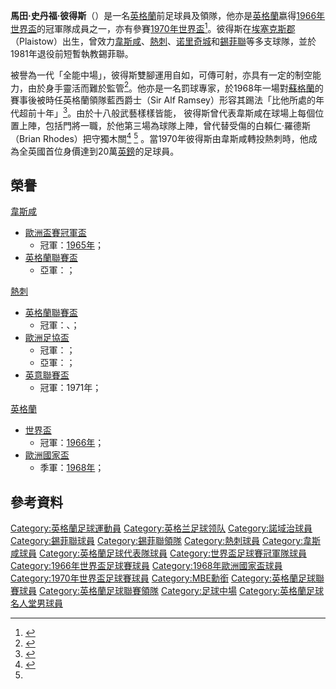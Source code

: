 {{noteTA
|G1=足球
|G2=EPL
|G3=UEFA
|G4=UK Places
|G5=People
|G6=Country
|T=zh-cn:马丁·皮特斯; zh-hk:馬田·彼得斯; zh-tw:馬丁·彼得斯;
|1=zh-cn:马丁; zh-hk:馬田; zh-tw:馬丁;
|2=zh-cn:皮特斯;zh-hk:彼得斯; zh-tw:彼得斯;
|3=zh-cn:斯坦福;zh-hk:史丹福; 
}}
{{Infobox football biography
| name           = 馬田·彼得斯<br>''Martin Peters''
| image          = Martin Peters.jpg
| fullname       = Martin Stanford Peters
| height         = {{height|ft=6|in=0.5}}
| birth_date     = {{birth date|1943|11|8|df=yes}}
| birth_place    = {{flag|England}}[[埃塞克斯郡|埃塞克斯郡]]{{tsl|en|Plaistow, Newham||普拉斯托}}
| death_date     = {{death date and age|2019|12|21|1943|11|8}}
| death_place    =
| position       = [[中場|中場]]
| youthyears1    =
| youthclubs1    =
| years1         = 1959–1970
| years2         = 1970–1975
| years3         = 1975–1980
| years4         = 1980–1981
| clubs1         = [[西汉姆联足球俱乐部|韋斯咸]]
| clubs2         = [[托特纳姆热刺足球俱乐部|熱刺]]
| clubs3         = [[诺里奇城足球俱乐部|诺里奇城]]
| clubs4         = [[谢菲尔德联足球俱乐部|錫菲聯]]
| caps1          = 302
| goals1         = 81
| caps2          = 189
| goals2         = 46
| caps3          = 206
| goals3         = 44
| caps4          = 24
| goals4         = 3
| totalcaps      = 721
| totalgoals     = 174
| nationalyears1 = 1966–1974
| nationalteam1  = [[英格蘭足球代表隊|英格蘭]]
| nationalcaps1  = 67
| nationalgoals1 = 20
| manageryears1  = 1981 
| managerclubs1  = [[谢菲尔德联足球俱乐部|錫菲聯]]
}}

'''馬田·史丹福·彼得斯'''{{MBE}}（{{lang-en|'''Martin Stanford Peters'''，{{bd|1943年|11月8日|2019年|12月21日|catIdx=Peters, Martin}}}}）是一名[[英格蘭|英格蘭]]前足球員及領隊，他亦是[[英格蘭足球代表隊|英格蘭]]嬴得[[1966年世界盃足球賽|1966年世界盃]]的冠軍隊成員之一，亦有參賽[[1970年世界盃足球賽|1970年世界盃]]<ref>{{FIFA player|174852}}</ref>。彼得斯在[[埃塞克斯郡|埃塞克斯郡]]{{tsl|en|Plaistow, Newham||普拉斯托}}（Plaistow）出生，曾效力[[西汉姆联足球俱乐部|韋斯咸]]、[[托特纳姆热刺足球俱乐部|熱刺]]、[[诺里奇城足球俱乐部|诺里奇城]]和[[谢菲尔德联足球俱乐部|錫菲聯]]等多支球隊，並於1981年退役前短暫執教錫菲聯。 

被譽為一代「全能中場」，彼得斯雙腳運用自如，可傳可射，亦具有一定的制空能力，由於身手靈活而難於監管<ref name=pamp>{{cite web|title=Martin Peters|url=http://www.performingartistes.co.uk/artistes/769/martin-peters.htm|publisher=www.performingartistes.co.uk|accessdate=22 September 2012|archive-date=2014-10-06|archive-url=https://web.archive.org/web/20141006072923/http://www.performingartistes.co.uk/artistes/769/martin-peters.htm|dead-url=no}}</ref>。他亦是一名罰球專家，於1968年一場對[[蘇格蘭足球代表隊|蘇格蘭]]的賽事後被時任英格蘭領隊藍西爵士（Sir Alf Ramsey）形容其踢法「比他所處的年代超前十年」<ref name=10years>{{cite news |title=Martin Peters: I can't see us ending 44 years of hurt |url=http://www.independent.co.uk/news/people/profiles/martin-peters-i-cant-see-us-ending-44-years-of-hurt-1924707.html |accessdate=18 September 2012 |newspaper=www.independent.co.uk |date=21 March 2010 |archive-date=2015-09-25 |archive-url=https://web.archive.org/web/20150925145010/http://www.independent.co.uk/news/people/profiles/martin-peters-i-cant-see-us-ending-44-years-of-hurt-1924707.html |dead-url=no }}</ref>。由於十八般武藝樣樣皆能，  彼得斯曾代表韋斯咸在球場上每個位置上陣，包括門將一職，於他第三場為球隊上陣，曾代替受傷的白賴仁·羅德斯（Brian Rhodes）把守獨木關<ref name=xfertothfc>{{cite news|last=Williamson|first=Laura|title=West Ham draw the line at losing another key player to Tottenham|url=http://www.dailymail.co.uk/sport/football/article-1122362/West-Ham-draw-line-losing-key-player-Tottenham.html|accessdate=18 September 2012|newspaper=www.dailymail.co.uk|date=19 January 2009|archive-date=2015-07-13|archive-url=https://web.archive.org/web/20150713030812/http://www.dailymail.co.uk/sport/football/article-1122362/West-Ham-draw-line-losing-key-player-Tottenham.html|dead-url=no}}</ref> <ref name=pamp/> 。當1970年彼得斯由韋斯咸轉投熱刺時，他成為全英國首位身價達到20萬[[英鎊|英鎊]]的足球員。

==榮譽==
;[[西汉姆联足球俱乐部|韋斯咸]]
*[[歐洲盃賽冠軍盃|歐洲盃賽冠軍盃]]
**冠軍：[[1964–65年歐洲盃賽冠軍盃|1965年]]；
*[[英格蘭聯賽盃|英格蘭聯賽盃]]
**亞軍：{{tsl|en|1966 Football League Cup Final||1966年}}；

;[[托特纳姆热刺足球俱乐部|熱刺]]
*[[英格蘭聯賽盃|英格蘭聯賽盃]]
**冠軍：{{tsl|en|1971 Football League Cup Final||1971年}}、{{tsl|en|1973 Football League Cup Final||1973年}}；
*[[歐洲足協盃|歐洲足協盃]]
**冠軍：{{tsl|en|1972 UEFA Cup Final||1972年}}；
**亞軍：{{tsl|en|1974 UEFA Cup Final||1974年}}；
*[[英義聯賽盃|英意聯賽盃]]
**冠軍：1971年；

;[[英格蘭足球代表隊|英格蘭]]
*[[世界盃足球賽|世界盃]]
**冠軍：[[1966年世界盃足球賽|1966年]]；
*[[歐洲足球錦標賽|歐洲國家盃]]
**季軍：[[1968年欧洲足球锦标赛|1968年]]；

==參考資料==
{{Reflist}}

{{1966年世界盃足球賽英格蘭參賽名單}}
{{Authority control}}
{{DEFAULTSORT:Peters, Martin}}
[[Category:英格蘭足球運動員|Category:英格蘭足球運動員]]
[[Category:英格兰足球领队|Category:英格兰足球领队]]
[[Category:諾域治球員|Category:諾域治球員]]
[[Category:錫菲聯球員|Category:錫菲聯球員]]
[[Category:錫菲聯領隊|Category:錫菲聯領隊]]
[[Category:熱刺球員|Category:熱刺球員]]
[[Category:韋斯咸球員|Category:韋斯咸球員]]
[[Category:英格蘭足球代表隊球員|Category:英格蘭足球代表隊球員]]
[[Category:世界盃足球賽冠軍隊球員|Category:世界盃足球賽冠軍隊球員]]
[[Category:1966年世界盃足球賽球員|Category:1966年世界盃足球賽球員]]
[[Category:1968年歐洲國家盃球員|Category:1968年歐洲國家盃球員]]
[[Category:1970年世界盃足球賽球員|Category:1970年世界盃足球賽球員]]
[[Category:MBE勳銜|Category:MBE勳銜]]
[[Category:英格蘭足球聯賽球員|Category:英格蘭足球聯賽球員]]
[[Category:英格蘭足球聯賽領隊|Category:英格蘭足球聯賽領隊]]
[[Category:足球中場|Category:足球中場]]
[[Category:英格蘭足球名人堂男球員|Category:英格蘭足球名人堂男球員]]